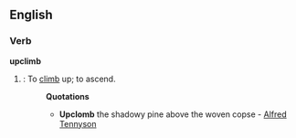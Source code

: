 ==English==

===Verb===
'''upclimb'''

# {{archaic}}: To [[climb]] up; to ascend.
#:'''Quotations'''
#:*'''Upclomb''' the shadowy pine above the woven copse - [[w:Alfred Tennyson|Alfred Tennyson]]